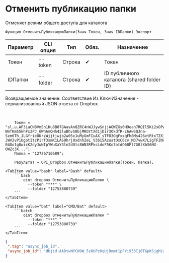 ﻿---
sidebar_position: 2
description: Отменить публикацию папки и другие функции для работы с Dropbox в Открытом пакете интеграций - бесплатной open-source библиотеке интеграций для 1С:Предприятие 8, OneScript и CLI
keywords: [1C, 1С, 1С:Предприятие, 1С:Предприятие 8.3, API, Интеграция, Сервисы, Обмен, OneScript, CLI, Dropbox]
---


# Отменить публикацию папки
 Отменяет режим общего доступа для каталога



`Функция ОтменитьПубликациюПапки(Знач Токен, Знач IDПапки) Экспорт`

  | Параметр | CLI опция | Тип | Обяз. | Назначение |
  |-|-|-|-|-|
  | Токен | --token | Строка | &#x2714; | Токен |
  | IDПапки | --folder | Строка | &#x2714; | ID публичного каталога (shared folder ID) |

  
  Возвращаемое значение:   Соответствие Из КлючИЗначение - сериализованный JSON ответа от Dropbox

<br/>




```bsl title="Пример использования для 1С:Предприятие/OneScript"
    Токен = "sl.u.AF3iaCN8VmSh1Hu8B07GAavAn8ZRC4nWJJywSnjjAGWZXs0H9eah7RQIl5Ki2xOPwulonZFhyH2WPMfEy3ROwxH3klQOwcWU21kX5g6FrJ4WEf8N0IxKlYtKYqSkfhsgFo9mKQN1guGyyXSpp_igF08H78gSeKYq2WEqgxUyKgocr1ix-WmfKm55khFx2PJ_6WhAmQHh42lwBhvS0bjMRGYtXd1jDir3OkdfR-z6AwSQJna-Szm6Th_JLGfrieOKrzWjjtjwjo2w05x1uMyGmFIuAX_sTF83OqFxxqFh8Ms426vtRtxTZXjg4nXuG2fG1WUTxkm7YwAqv69GY1vclSX33uBznmbspsao6H4DLALaBWWeThcJQm1abglYj_v6yC5WBBU4cc_ZldaK8gGkq2iu6bjze_T-JWV2vPiUgotItzPirf3smK1LAS9hrjOxdnhZeL_V3bi5AzuatOxC6cv_M37vwX7L2gTFZNv1IpJaBcMz3YRA9AW9y7tJ6nBuCMmTXn2kDkRbmqbyJnjoYbpyhJF5NhGPZqOf5VTqbgFo09ydhRJ7HHsORVDTpNqmt6OIg613uzvdr5CMnWFhRra7iikzriTWJN96WiSD_m73iiy91WkpvQpKQE9K1O5fMZYFoPZoOOMtxNfB3cjc-04Oo1g8wicK2dyJwNIpYWuXaY3ln2dOts8WN3RPksLdoF5Ko7otdO68Pl7G0lXbS6NX-OWZc3X...";
    Папка = "12726716689";

    Результат = OPI_Dropbox.ОтменитьПубликациюПапки(Токен, Папка);
```
    

 <Tabs>
  
    <TabItem value="bash" label="Bash" default>
        ```bash
            oint dropbox ОтменитьПубликациюПапки \
              --token "***" \
              --folder "12753880739"
        ```
    </TabItem>
  
    <TabItem value="bat" label="CMD/Bat" default>
        ```batch
            oint dropbox ОтменитьПубликациюПапки ^
              --token "***" ^
              --folder "12753880739"
        ```
    </TabItem>
</Tabs>


```json title="Результат"
{
 ".tag": "async_job_id",
 "async_job_id": "dbjid:AADtwNfCN9W_5zHUPzHqUjDmmt1pFYi933Ij6TGpKSjgMzZpJsSyyGwalhvYCzHMZeCmjajZBlgvLOqk0jscPd5m"
}
```

